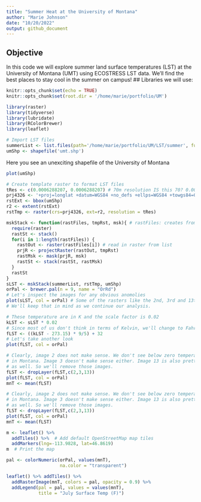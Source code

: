 ```yaml
---
title: "Summer Heat at the University of Montana"
author: "Marie Johnson"
date: "10/20/2022"
output: github_document
---
```

## Objective
In this code we will explore summer land surface temperatures (LST) at the 
University of Montana (UMT) using ECOSTRESS LST data. We'll find the best places
to stay cool in the summer on campus!
## Libraries we will use:

```r
knitr::opts_chunk$set(echo = TRUE)
knitr::opts_chunk$set(root.dir = '/home/marie/portfolio/UM')
```

```r
library(raster)
library(tidyverse)
library(lubridate)
library(RColorBrewer)
library(leaflet)
```


```r
# Import LST files
summerList <- list.files(path='/home/marie/portfolio/UM/LST/summer', full.names = T) # Raw LST file list
umShp <- shapefile('umt.shp')
```

Here you see an unexciting shapefile of the University of Montana

```r
plot(umShp)
```

```r
# Create template raster to format LST files
tRes <- c(0.0006288207, 0.0006288207) # 70m resolution IS this 70? 0.0006288207
prj4326 <- '+proj=longlat +datum=WGS84 +no_defs +ellps=WGS84 +towgs84=0,0,0'
rstExt <- bbox(umShp)
r2 <- extent(rstExt)
rstTmp <- raster(crs=prj4326, ext=r2, resolution = tRes)
```

```r
mskStack <- function(rastFiles, tmpRst, msk){ # rastFiles: creates from list.files, 
  require(raster)
  rastSt <- stack()
  for(i in 1:length(rastFiles)) {
    rastOut <- raster(rastFiles[i]) # read in raster from list
    prjR <- projectRaster(rastOut, tmpRst)
    rastMsk <- mask(prjR, msk)
    rastSt <- stack(rastSt, rastMsk)
  }
  rastSt
}
sLST <- mskStack(summerList, rstTmp, umShp)
orPal <- brewer.pal(n = 9, name = "OrRd")
# Let's inspect the images for any obvious anomolies 
plot(sLST, col = orPal) # Some of the rasters like the 2nd, 3rd and 13th look heavily modeled or there may clouds present
# We'll keep that in mind as we continue our analysis.
```

```r
# These temperature are in K and the scale factor is 0.02 
kLST <- sLST * 0.02
# Since most of us don't think in terms of Kelvin, we'll change to Fahrenheit
fLST <- ((kLST - 273.15) * 9/5) + 32
# Let's take another look
plot(fLST, col = orPal)
```

```r
# Clearly, image 2 does not make sense. We don't see below zero temperatures in July
# in Montana. Image 3 doesn't make sense either. Image 13 is also pretty suspect
# as well. So we'll remove those images.
fLST <- dropLayer(fLST,c(2,3,13))
plot(fLST, col = orPal)
mnT <- mean(fLST)
```


```r
# Clearly, image 2 does not make sense. We don't see below zero temperatures in July
# in Montana. Image 3 doesn't make sense either. Image 13 is also pretty suspect
# as well. So we'll remove those images.
fLST <- dropLayer(fLST,c(2,3,13))
plot(fLST, col = orPal)
mnT <- mean(fLST)
```

```r
m <- leaflet() %>%
  addTiles() %>%  # Add default OpenStreetMap map tiles
  addMarkers(lng=-113.9828, lat=46.8619)
m  # Print the map
```
```r
pal <- colorNumeric(orPal, values(mnT),
                    na.color = "transparent")

leaflet() %>% addTiles() %>%
  addRasterImage(mnT, colors = pal, opacity = 0.9) %>%
  addLegend(pal = pal, values = values(mnT),
            title = "July Surface Temp (F)")
```

